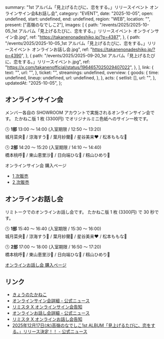  summary: "1st アルバム「見上げるたびに、恋をする。」リリースイベント オンラインサイン会&お話し会",
  category: "EVENT",
  date: "2025-10-05",
  open: undefined,
  start: undefined,
  end: undefined,
  region: "WEB",
  location: "",
  present: ["高嶺のなでしこ2"],
  images: [
    {
      path: "/events/2025/2025-10-05_1st アルバム「見上げるたびに、恋をする。」リリースイベント オンラインサイン会.jpg",
      ref: "https://takanenonadeshiko.jp/?p=4387",
    },
    {
      path: "/events/2025/2025-10-05_1st アルバム「見上げるたびに、恋をする。」リリースイベント オンラインお話し会.jpg",
      ref: "https://takanenonadeshiko.jp/?p=4390",
    },
    {
      path: "/events/2025/2025-09-20_1st アルバム「見上げるたびに、恋をする。」リリースイベント.jpg",
      ref: "https://x.com/takanenofficial/status/1964657025029407022",
    },
  ],
  link: {
    text: "",
    url: "",
  },
  ticket: "",
  streamings: undefined,
  overview: {
    goods: {
      time: undefined,
      lineup: undefined,
      url: undefined,
    },
  },
  acts: {
    setlist: [],
    url: "",
  },
  updatedAt: "2025-10-05",
};

## オンラインサイン会

メンバー各自の SHOWROOM アカウントで実施されるオンラインサイン会です。
たかねこ版 1 枚 (3300円) でオリジナルミニ色紙へのサイン一枚です。

🕓 **1部** 13:00 〜 14:00 (入室期限 / 12:50 〜 13:20)<br/>
城月菜央💛 / 涼海すう🩵 / 葉月紗蘭🤍 / 星谷美来❤ / 松本ももな🎀

🕓 **2部** 14:20 〜 15:20 (入室期限 / 14:10 〜 14:40)<br/>
橋本桃呼🩷 / 東山恵里沙🧡 / 日向端ひな💜 / 籾山ひめり💙

オンラインサイン会 購入ページ

- [1 次販売](https://limista.com/projects/6763)
- [2 次販売](https://limista.com/shipping_groups/6766/projects/6764)

## オンラインお話し会

リミトークでのオンラインお話し会です。
たかねこ版 1 枚 (3300円) で 30 秒です。

🕓 **1部** 15:40 〜 16:40 (入室期限 / 15:30 〜 16:00)<br/>
城月菜央💛 / 涼海すう🩵 / 葉月紗蘭🤍 / 星谷美来❤ / 松本ももな🎀

🕓 **2部** 17:00 〜 18:00 (入室期限 / 16:50 〜 17:20)<br/>
橋本桃呼🩷 / 東山恵里沙🧡 / 日向端ひな💜 / 籾山ひめり💙

[オンラインお話し会 購入ページ](https://limista.com/shipping_groups/6766/projects/6765)

## リンク

- [きょうのたかねこ](https://x.com/takanenofficial/status/1974658786561597449)
- [オンラインサイン会詳細 - 公式ニュース](https://takanenonadeshiko.jp/?p=4387)
- [リミスタ X オンラインサイン会告知](https://x.com/LimitedStand/status/1971557761323557116)
- [オンラインお話し会詳細 - 公式ニュース](https://takanenonadeshiko.jp/?p=4390)
- [リミスタ X オンラインお話し会告知](https://x.com/LimitedStand/status/1971557635045691695)
- [2025年12月17日(水)高嶺のなでしこ1st ALBUM「見上げるたびに、恋をする。」リリース決定！！ - 公式ニュース](https://takanenonadeshiko.jp/?p=4248)
